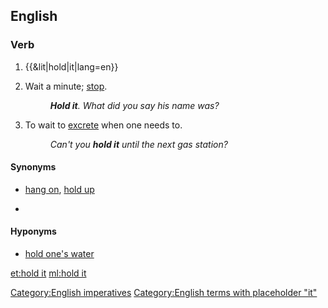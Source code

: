 ==English==

===Verb===
{{en-verb|head=[[hold]] [[it]]|holds it|holding it|held it}}

# {{&lit|hold|it|lang=en}}
# {{context|as imperative|lang=en}} Wait a minute; [[stop]].
#: '''''Hold it'''. What did you say his name was?''
# To wait to [[excrete]] when one needs to.
#: ''Can't you '''hold it''' until the next gas station?''

====Synonyms====
* {{sense|stop}} [[hang on]], [[hold up]]
* {{sense|to wait to excrete}}

====Hyponyms====
* {{sense|to wait to excrete}} [[hold one's water]]

[[Category:English imperatives]]
[[Category:English terms with placeholder "it"]]

[[et:hold it]]
[[ml:hold it]]